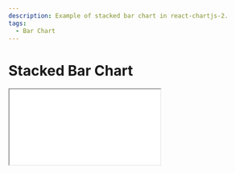 ```yaml
---
description: Example of stacked bar chart in react-chartjs-2.
tags:
  - Bar Chart
---
```



# Stacked Bar Chart

<Tabs groupId="sandbox">
  <TabItem value="preview" label="Simple Preview" default>
    <iframe
      src="/sandboxes/bar/stacked/"
      loading="lazy"
      style={{
        width: '100%',
        height: '500px',
        border: 0,
        borderRadius: '4px',
        overflow: 'hidden',
        background: 'white',
      }}
      title='react-chartjs-2 preview'
    />
    <i><a
      href='/sandboxes/bar/stacked/'
      target='_blank'
      rel='noopener noreferrer'
    >Open in new tab</a></i> | <i><a
      href='https://github.com/reactchartjs/react-chartjs-2/tree/master/sandboxes/bar/stacked'
      target='_blank'
      rel='noopener noreferrer'>Open on GitHub</a></i>
  </TabItem>
  <TabItem value="stackblitz" label="StackBlitz">
    <ContextProvider>
      {({ branch, theme }) => (
        <iframe
          src={`https://stackblitz.com/github/reactchartjs/react-chartjs-2/tree/${branch}/sandboxes/bar/stacked?embed=1&file=App.tsx&view=both&theme=${theme}`}
          loading="lazy"
          style={{
            width: '100%',
            height: '500px',
            border: 0,
            borderRadius: '4px',
            overflow: 'hidden',
          }}
          title='reactchartjs/react-chartjs-2 usage example'
          allow='accelerometer; ambient-light-sensor; camera; encrypted-media; geolocation; gyroscope; hid; microphone; midi; payment; usb; vr; xr-spatial-tracking'
          sandbox='allow-forms allow-modals allow-popups allow-presentation allow-same-origin allow-scripts'
        />
      )}
    </ContextProvider>
  </TabItem>
</Tabs>
